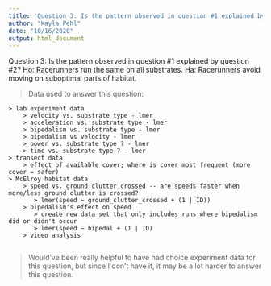 ```yaml
---
title: 'Question 3: Is the pattern observed in question #1 explained by question #2?'
author: "Kayla Pehl"
date: "10/16/2020"
output: html_document
---
```


Question 3: Is the pattern observed in question #1 explained by question #2?
 Ho: Racerunners run the same on all substrates.
 Ha: Racerunners avoid moving on suboptimal parts of habitat.
 
> Data used to answer this question:
    > lab experiment data
        > velocity vs. substrate type - lmer
        > acceleration vs. substrate type - lmer 
        > bipedalism vs. substrate type - lmer
        > bipedalism vs velocity - lmer
        > power vs. substrate type ? - lmer
        > time vs. substrate type ? - lmer
    > transect data
        > effect of available cover; where is cover most frequent (more cover = safer)
    > McElroy habitat data    
        > speed vs. ground clutter crossed -- are speeds faster when more/less ground clutter is crossed?
           > lmer(speed ~ ground_clutter_crossed + (1 | ID))
        > bipedalism's effect on speed 
           > create new data set that only includes runs where bipedalism did or didn't occur
           > lmer(speed ~ bipedal + (1 | ID)
        > video analysis
           

> Would've been really helpful to have had choice experiment data for this question, but since I don't have it, it may be a lot harder to answer this question. 